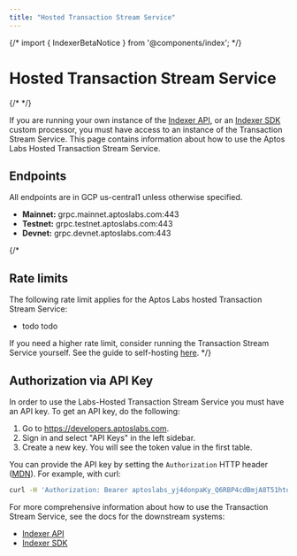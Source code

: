 ```yaml
---
title: "Hosted Transaction Stream Service"
---
```






{/* import { IndexerBetaNotice } from '@components/index'; */}

# Hosted Transaction Stream Service

{/* <IndexerBetaNotice /> */}

If you are running your own instance of the [Indexer API](../../indexer.mdx), or an [Indexer SDK](../indexer-sdk.mdx) custom processor, you must have access to an instance of the Transaction Stream Service. This page contains information about how to use the Aptos Labs Hosted Transaction Stream Service.

## Endpoints

All endpoints are in GCP us-central1 unless otherwise specified.

- **Mainnet:** grpc.mainnet.aptoslabs.com:443
- **Testnet:** grpc.testnet.aptoslabs.com:443
- **Devnet:** grpc.devnet.aptoslabs.com:443

{/* 
## Rate limits
The following rate limit applies for the Aptos Labs hosted Transaction Stream Service:

- todo todo

If you need a higher rate limit, consider running the Transaction Stream Service yourself. See the guide to self-hosting [here](../txn-stream/self-hosted.mdx).
 */}

## Authorization via API Key

In order to use the Labs-Hosted Transaction Stream Service you must have an API key. To get an API key, do the following:

1. Go to https://developers.aptoslabs.com.
2. Sign in and select "API Keys" in the left sidebar.
3. Create a new key. You will see the token value in the first table.

You can provide the API key by setting the `Authorization` HTTP header ([MDN](https://developer.mozilla.org/en-US/docs/Web/HTTP/Headers/Authorization)). For example, with curl:

```bash filename="Terminal"
curl -H 'Authorization: Bearer aptoslabs_yj4donpaKy_Q6RBP4cdBmjA8T51hto1GcVX5ZS9S65dx'
```

For more comprehensive information about how to use the Transaction Stream Service, see the docs for the downstream systems:

- [Indexer API](../indexer-api.mdx)
- [Indexer SDK](../indexer-sdk.mdx)

